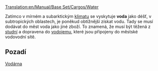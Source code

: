 [[Translation:en/Manual/Base Set/Cargos/Water]]

{{cs/Manual/Base Set/Cargos/Náklad|name=Voda
|image=Water.png
|produced=[[en/Manual/Base Set/Industries/Water Supply|studna]]
|accepted=[[en/Manual/Base Set/Industries/Water Tower|vodojem]]
}}
Zatímco v mírném a subarktickým [[en/Manual/Climates|klimatu]] se vyskytuje '''voda''' jako déšť, v subtropických oblastech, je poněkud obtížnější získat vodu. Tady se musí dodávat do měst voda jako jiné zboží. To znamená, že musí být těžená z [[en/Manual/Base Set/Industries/Water Supply|studní]] a dopravena do [[en/Manual/Base Set/Industries/Water Tower|vodojemu]], které jsou připojeny do městské vodovodní sítě.

==Pozadí==
[http://cs.wikipedia.org/wiki/Vod%C3%A1rna Vodárna]